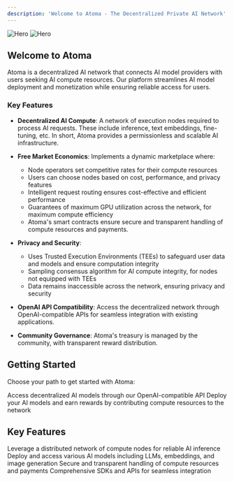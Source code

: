```yaml
---
description: 'Welcome to Atoma - The Decentralized Private AI Network'
---
```


<img
  className="block dark:hidden"
  src="/images/hero.png"
  alt="Hero"
/>
<img
  className="hidden dark:block"
  src="/images/hero.png"
  alt="Hero"
/>

## Welcome to Atoma

Atoma is a decentralized AI network that connects AI model providers with users seeking AI compute resources. Our platform streamlines AI model deployment and monetization while ensuring reliable access for users.

### Key Features

- **Decentralized AI Compute**: A network of execution nodes required to process AI requests. These include inference, text embeddings, fine-tuning, etc.
In short, Atoma provides a permissionless and scalable AI infrastructure.

- **Free Market Economics**: Implements a dynamic marketplace where:
  - Node operators set competitive rates for their compute resources
  - Users can choose nodes based on cost, performance, and privacy features
  - Intelligent request routing ensures cost-effective and efficient performance
  - Guarantees of maximum GPU utilization across the network, for maximum compute efficiency
  - Atoma's smart contracts ensure secure and transparent handling of compute resources and payments. 

- **Privacy and Security**:
  - Uses Trusted Execution Environments (TEEs) to safeguard user data and models and ensure computation integrity
  - Sampling consensus algorithm for AI compute integrity, for nodes not equipped with TEEs
  - Data remains inaccessible across the network, ensuring privacy and security

- **OpenAI API Compatibility**: Access the decentralized network through OpenAI-compatible APIs for seamless integration with existing applications.

- **Community Governance**: Atoma's treasury is managed by the community, with transparent reward distribution.

## Getting Started

Choose your path to get started with Atoma:

<CardGroup cols={2}>
  <Card
    title="Use the API"
    icon="cloud"
    href="/cloud/get-started/introduction"
  >
    Access decentralized AI models through our OpenAI-compatible API
  </Card>
  <Card
    title="Run a Node"
    icon="server"
    href="/node/get-started/setup-node"
  >
    Deploy your AI models and earn rewards by contributing compute resources to the network
  </Card>
</CardGroup>

## Key Features

<CardGroup cols={2}>
  <Card
    title="Decentralized Infrastructure"
    icon="network-wired"
    href="/documentation/architecture/overview"
  >
    Leverage a distributed network of compute nodes for reliable AI inference
  </Card>
  <Card
    title="Multiple Model Support"
    icon="brain"
    href="/node/technical-reference/inference-services"
  >
    Deploy and access various AI models including LLMs, embeddings, and image generation
  </Card>
  <Card
    title="Smart Contracts"
    icon="file-contract"
    href="/smart-contract"
  >
    Secure and transparent handling of compute resources and payments
  </Card>
  <Card
    title="Developer Tools"
    icon="code"
    href="/cloud/api-reference/overview"
  >
    Comprehensive SDKs and APIs for seamless integration
  </Card>
</CardGroup>
